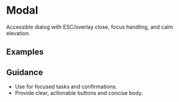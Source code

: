 
<Meta of={ModalStories} />

# Modal

Accessible dialog with ESC/overlay close, focus handling, and calm elevation.

## Examples

<Canvas>
  <Story of={ModalStories.Basic} />
</Canvas>

## Guidance

- Use for focused tasks and confirmations.
- Provide clear, actionable buttons and concise body.
